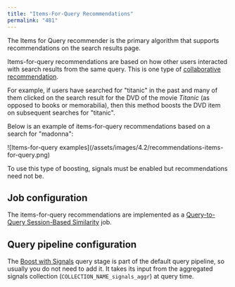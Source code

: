 ```yaml
---
title: "Items-For-Query Recommendations"
permalink: "481"
---
```


The Items for Query recommender is the primary algorithm that supports recommendations on the search results page.

Items-for-query recommendations are based on how other users interacted with search results from the same query. This is one type of [collaborative recommendation](/fusion/5.9/475/methods-for-recommendations-and-boosting#content-based-vs-collaborative).

For example, if users have searched for "titanic" in the past and many of them clicked on the search result for the DVD of the movie *Titanic* (as opposed to books or memorabilia), then this method boosts the DVD item on subsequent searches for "titanic".

Below is an example of items-for-query recommendations based on a search for "madonna":

<Frame>![Items-for-query examples](/assets/images/4.2/recommendations-items-for-query.png)</Frame>

To use this type of boosting, signals must be enabled but recommendations need not be.

## Job configuration

The items-for-query recommendations are implemented as a [Query-to-Query Session-Based Similarity](/fusion/5.9/8802/query-to-query-session-based-similarity-jobs-experimental) job.

## Query pipeline configuration

The [Boost with Signals](/fusion/5.9/511/boost-with-signals-stage) query stage is part of the default query pipeline, so usually you do not need to add it. It takes its input from the aggregated signals collection (`COLLECTION_NAME_signals_aggr`) at query time.